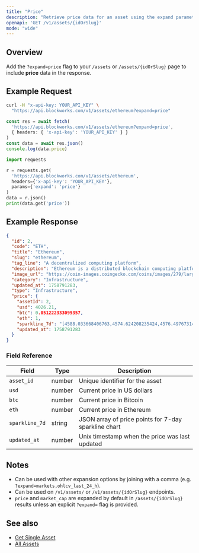 ```yaml
---
title: "Price"
description: "Retrieve price data for an asset using the expand parameter"
openapi: 'GET /v1/assets/{idOrSlug}'
mode: "wide"
---
```


## Overview

Add the `?expand=price` flag to your `/assets` or `/assets/{idOrSlug}` page to include **price** data in the response.

## Example Request

<CodeGroup>

```bash cURL
curl -H "x-api-key: YOUR_API_KEY" \
  "https://api.blockworks.com/v1/assets/ethereum?expand=price"
```

```typescript TypeScript
const res = await fetch(
  'https://api.blockworks.com/v1/assets/ethereum?expand=price',
  { headers: { 'x-api-key': 'YOUR_API_KEY' } }
)
const data = await res.json()
console.log(data.price)
```

```python Python
import requests

r = requests.get(
  'https://api.blockworks.com/v1/assets/ethereum',
  headers={'x-api-key': 'YOUR_API_KEY'},
  params={'expand': 'price'}
)
data = r.json()
print(data.get('price'))
```

</CodeGroup>

## Example Response

```json
{
  "id": 2,
  "code": "ETH",
  "title": "Ethereum",
  "slug": "ethereum",
  "tag_line": "A decentralized computing platform",
  "description": "Ethereum is a distributed blockchain computing platform for smart contracts and decentralized applications. Its native token is ether (ETH), which primarily serves as a means of payment for transaction fees and as collateral for borrowing specific ERC-20 tokens within the decentralized finance (DeFi) sector.",
  "image_url": "https://coin-images.coingecko.com/coins/images/279/large/ethereum.png?1696501628",
  "category": "Infrastructure",
  "updated_at": 1758791283,
  "type": "Infrastructure",
  "price": {
    "assetId": 2,
    "usd": 4026.21,
    "btc": 0.051222333099357,
    "eth": 1,
    "sparkline_7d": "[4588.033668406763,4574.624208235424,4576.497673145542,4602.607451654013,4597.782496945934,4577.357510077863,4576.429907052872,4576.1003676566515,4579.064212378724,4597.639169160368,4602.277918102901,4628.905424766412,4613.734469587316,4619.229477111724,4593.345565768889,4604.232839720207,4596.758550532023,4588.618925606986,4590.6367372135155,4610.457093522816,4607.38741209135,4592.5660419889555,4549.712898741619,4556.422097424589,4543.340565318739,4527.729159084257,4540.68595031087,4536.397355019644,4523.077929022869,4529.259806161378,4516.92035197386,4518.926290356054,4535.400507622555,4500.633558741524,4475.443787384454,4483.254108819009,4460.799599516342,4455.682940415397,4443.551143115653,4461.062910316468,4473.192483006329,4470.27195537534,4470.102748926164,4475.839336968217,4468.041595895098,4467.004609364323,4467.069768251759,4476.467493311955,4480.465420598213,4475.243103581353,4481.623465364566,4470.520475190559,4468.073209339894,4465.428051883671,4472.186928852924,4465.89681636674,4469.836028501011,4490.811129773216,4498.739590210143,4502.678815314789,4487.188062862003,4476.35855375989,4481.554676444777,4485.888820433783,4491.929039296799,4495.622713402836,4481.484588389632,4489.665661861418,4482.188472578638,4481.703614860791,4480.0309485405205,4473.304572269693,4480.667642059434,4486.684877307625,4480.493212489931,4471.104576849771,4465.519516808382,4460.503918120189,4463.646241310442,4467.973868772852,4478.120503719189,4474.656080818336,4484.220685499711,4468.54932871248,4485.737277236248,4497.460342186307,4494.754252883275,4476.536254423481,4476.907118397207,4466.894974143133,4445.964686087343,4338.074392491121,4331.868133945722,4290.747505716914,4305.503943573666,4290.081825358982,4206.721329686675,4194.274435743359,4200.639232385772,4197.983823114043,4156.784052433825,4183.9440696838965,4181.749777411584,4194.039844613944,4197.74748149495,4195.293736584651,4171.173657577291,4168.163614051888,4168.595612641108,4160.356129406032,4141.638736448096,4181.890486434004,4195.240851840801,4190.575982902745,4199.951774017639,4194.2061696844185,4171.759392926329,4152.62692296304,4191.176151160774,4180.132526489409,4187.603744106322,4206.736740894779,4207.434169446426,4210.182201384079,4195.247433859566,4192.977394879233,4195.575044569326,4194.777421505134,4189.762329948514,4186.082885043959,4184.267826524883,4192.258782866945,4150.023526525174,4156.249489985877,4152.988286283421,4166.404626582452,4183.632823821889,4179.40463212319,4164.826037505126,4174.903363415386,4192.213149865917,4169.173332545521,4145.081646432589,4141.515671911744,4173.7953189487425,4180.7452700509975,4173.289850496516,4173.520879146256,4182.818558597227,4176.639001260496,4182.57413053217,4181.1534064983525,4158.313514754686,4199.545021667644,4174.555305157447,4173.8206892659455,4186.188349024425,4173.342619496568,4165.185023837101,4169.511483419923,4150.284878709997,4155.695621811463,4152.852648081888,4132.721241464982,4095.556845501441,4098.729368723392,4045.3486619407886,4004.38170036096]",
    "updated_at": 1758791283
  }
}
```

### Field Reference

| Field | Type | Description |
|---|---|---|
| `asset_id` | number | Unique identifier for the asset |
| `usd` | number | Current price in US dollars |
| `btc` | number | Current price in Bitcoin |
| `eth` | number | Current price in Ethereum |
| `sparkline_7d` | string | JSON array of price points for 7-day sparkline chart |
| `updated_at` | number | Unix timestamp when the price was last updated |

## Notes

- Can be used with other expansion options by joining with a comma (e.g. `?expand=markets,ohlcv_last_24_h`).
- Can be used on `/v1/assets/` or `/v1/assets/{idOrSlug}` endpoints.
- `price` and `market_cap` are expanded by default in `/assets/{idOrSlug}` results unless an explicit `?expand=` flag is provided.

## See also

- [Get Single Asset](/api-reference/assets/get-single)
- [All Assets](/api-reference/assets/list)
